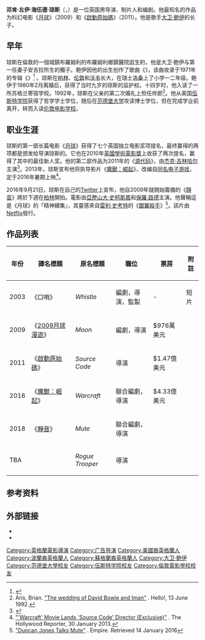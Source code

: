 {{noteTA
|T=zh-hk:鄧肯·鍾尼斯;zh-tw:鄧肯·瓊斯;zh-cn:邓肯·琼斯;
|G1=Movie
|1=zh-cn:月球;zh-tw:2009月球漫遊;zh-hk:月劫餘生;
|2=zh-cn:源代码; zh-hk:危機解密; zh-tw:啟動原始碼;
|3=zh-cn:大卫·鲍伊; zh-hk:大衛·寶兒; zh-tw:大衛·鮑伊;
|4=zh-hk:鍾尼斯;zh-tw:瓊斯;zh-cn:琼斯;
|5=zh-hant:默;zh-cn:靜音;
|6=zh-hk:列尼·史葛;zh-tw:雷利·史考特;zh-cn:雷德利·斯科特;
|7=zh-hk:2020;zh-tw:銀翼殺手;zh-cn:银翼杀手;
}}
{{藝人
|type = 導演
|name = 邓肯·琼斯
|foreignname = Duncan Jones
|image = Duncan Jones by Gage Skidmore 3.jpg
|caption = 琼斯于2015年[[圣地亚哥国际动漫展|圣地亚哥国际动漫展]]
|birth_date = {{birth date and age|1971|5|30|df=y}}<ref name="buckley">{{cite book| last       = Buckley| first      = David| title      = Strange Fascination – David Bowie: The Definitive Story| url       = https://archive.org/details/strangefascinati0000buck| edition    = Revised & Updated| origyear   = 1999| year       = 2005| publisher  = Virgin Publishing| location   = London| isbn       = 0-7535-1002-2| page       = [https://archive.org/details/strangefascinati0000buck/page/90 90]| quote      = On 30 May 1971, Bowie's son, Duncan Zowie Haywood Jones, was born in Bromley Hospital.}}</ref>
|birth_place = 英国[[伦敦|伦敦]][[布羅姆利|布羅姆利]]布羅姆利鄉鎮醫院
|occupation = 电影导演、制片人、编剧
|years_active = 2002年–现今
|spouse={{marriage|罗德妮·罗切洛（{{lang|en|Rodene Ronquillo}}）|2012}}
|parents = 父：[[大卫·鲍伊|大卫·鲍伊]]<br>母：{{le|安吉拉·鲍伊|Angela Bowie}}
}}
{{中文譯名
| english   = Duncan Jones
| putonghua = 邓肯·琼斯
| taiwan    = 鄧肯·瓊斯
| hongkong  = 鄧肯·鍾尼斯
}}
'''邓肯·左伊·海伍德·琼斯'''（{{lang-en|'''Duncan Zowie Haywood Jones'''}}，{{bd|1971年|5月30日|}}）是一位英国男导演、制片人和编剧。他最知名的作品为科幻电影《[[月球_(电影)|月球]]》（2009）和《[[啟動原始碼|啟動原始碼]]》（2011）。他是歌手[[大卫·鲍伊|大卫·鲍伊]]的长子。

== 早年 ==
琼斯在倫敦的一個城鎮布羅姆利的布羅姆利鄉鎮醫院誔生的，他是大卫·鲍伊与第一任妻子安吉拉所生的獨子。鲍伊因他的出生创作了歌曲《{{lang|en|Kooks}}》，该曲收录于1971年的专辑《{{lang|en|Hunky Dory}}》<ref name="RockRoyalty">{{cite news |author=Graham, Caroline |title=Zowie Bowie: How a son of rock royalty survived a bitter rift with his mother to earn genuine success |url=http://www.dailymail.co.uk/tvshowbiz/article-1205175/Zowie-Bowie-How-son-rock-royalty-survived-bitter-rift-mother-earn-genuine-success.html |work=[[The_Daily_Mail|The Daily Mail]] |publisher=dailymail.co.uk |date=8 August 2009 |accessdate=6 October 2012 |location=London |archive-date=2020-11-09 |archive-url=https://web.archive.org/web/20201109001739/https://www.dailymail.co.uk/tvshowbiz/article-1205175/Zowie-Bowie-How-son-rock-royalty-survived-bitter-rift-mother-earn-genuine-success.html |dead-url=no }}</ref> 。琼斯在[[柏林|柏林]]、[[伦敦|伦敦]]和[[沃韦|沃韦]]长大，在瑞士[[洛桑|洛桑]]上了小学一二年级。鲍伊于1980年2月离婚后，获得了当时九岁的琼斯的监护权。十四岁时，他入读了一所苏格兰寄宿学校。1992年，琼斯在父亲的第二次婚礼上担任伴郎<ref name=hello>Aris, Brian. [http://www.bowiewonderworld.com/press/press90.htm#Hello "The wedding of David Bowie and Iman"] {{Wayback|url=http://www.bowiewonderworld.com/press/press90.htm#Hello |date=20120204090928 }}. Hello!, 13 June 1992.</ref>。他从美国[[伍斯特学院|伍斯特学院]]获得了哲学学士学位，随后在[[范德堡大学|范德堡大学]]攻读博士学位，但在完成学业前离开，转而入读[[伦敦电影学校|伦敦电影学校]]。

== 职业生涯 ==
琼斯的第一部长篇电影《[[月球_(电影)|月球]]》获得了七个英国独立电影奖项提名，最终赢得的两项都是颁发给导演琼斯的。它也在2010年[[英國學術電影獎|英國學術電影獎]]上收获了两次提名，赢得了其中的最佳新人奖。他的第二部作品为2011年的《[[啟動原始碼|源代码]]》，由[[杰克·吉林哈尔|杰克·吉林哈尔]]主演<ref>{{cite web|url=http://www.dreadcentral.com/news/34456/will-jake-gyllenhaal-crack-duncan-jones-source-code|title=Will Jake Gyllenhaal Crack Duncan Jones' ''Source Code''?|publisher=DreadCentral|access-date=2015-05-04|archive-date=2014-02-28|archive-url=https://web.archive.org/web/20140228150106/http://www.dreadcentral.com/news/34456/will-jake-gyllenhaal-crack-duncan-jones-source-code|dead-url=no}}</ref>。2013年，琼斯宣布他将执导影片《[[魔獸：崛起|魔獸：崛起]]》，改编自[[魔兽系列|同名电子游戏]]，定于2016年暑期上映<ref name="The Hollywood Reporter">[http://www.hollywoodreporter.com/heat-vision/warcraft-movie-lands-source-code-416956 "'Warcraft' Movie Lands 'Source Code' Director (Exclusive)"] {{WebCite|url=https://www.webcitation.org/6E95punos?url=http://www.hollywoodreporter.com/heat-vision/warcraft-movie-lands-source-code-416956 |date=20130203024947 |dateformat=iso }}. The Hollywood Reporter, 30 January 2013.</ref>。

2016年9月21日，琼斯在自己的[[Twitter|Twitter]]上宣布，他自2009年就開始籌備的《[[靜音_(電影)|靜音]]》將於下週在[[柏林|柏林]]開拍。電影由[[亞歷山大·史柯斯嘉|亞歷山大·史柯斯嘉]]和[[保羅·路德|保羅·路德]]主演。他聲稱這是《月球》的「精神續集」，其靈感來自[[雷利·史考特|雷利·史考特]]的《[[銀翼殺手|銀翼殺手]]》<ref>[http://www.empireonline.com/movies/news/exclusive-duncan-jones-talks-mute/ "Duncan Jones Talks Mute"] {{Wayback|url=http://www.empireonline.com/movies/news/exclusive-duncan-jones-talks-mute/ |date=20210114051835 }}. Empire. Retrieved 14 January 2016</ref>。該片由[[Netflix|Netflix]]發行。

== 作品列表 ==
{| class = "wikitable sortable"
|-
! 年份
! 譯名標題
! 原名標題
! 職位
! 票房
! 附註
|-
| 2003
| 《口哨》
| ''Whistle''
| 編劇，導演，監製
| -
| 短片
|-
| 2009
| 《[[2009月球漫遊|2009月球漫遊]]》
| ''Moon''
| 編劇，導演
| $976萬美元
| 
|-
| 2011
| 《[[啟動原始碼|啟動原始碼]]》
| ''Source Code''
| 導演
| $1.47億美元
| 
|-
| 2016
| 《[[魔獸：崛起|魔獸：崛起]]》
| ''Warcraft''
| 聯合編劇，導演
| $4.33億美元
| 
|-
| 2018
| 《[[靜音_(電影)|靜音]]》
| ''Mute''
| 聯合編劇，導演
| 
|
|-
| TBA
| {{n/a}}
| ''Rogue Trooper''
| 導演
|
|
|}

== 参考资料 ==
{{Reflist}}

== 外部链接 ==
{{commons category|Duncan Jones}}
* {{IMDb name|1512910}}
* {{twitter|ManMadeMoon}}

{{Duncan Jones}}
{{Authority control}}
{{DEFAULTSORT:Jones, Duncan}}
[[Category:英格蘭電影導演|Category:英格蘭電影導演]]
[[Category:广告导演|Category:广告导演]]
[[Category:美國裔英格蘭人|Category:美國裔英格蘭人]]
[[Category:波蘭裔英格蘭人|Category:波蘭裔英格蘭人]]
[[Category:蘇格蘭裔英格蘭人|Category:蘇格蘭裔英格蘭人]]
[[Category:大卫·鲍伊|Category:大卫·鲍伊]]
[[Category:范德堡大學校友|Category:范德堡大學校友]]
[[Category:伍斯特学院校友|Category:伍斯特学院校友]]
[[Category:倫敦電影學校校友|Category:倫敦電影學校校友]]
